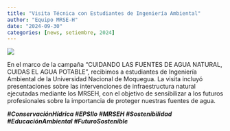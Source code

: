 ```yaml
---
title: "Visita Técnica con Estudiantes de Ingeniería Ambiental"
author: "Equipo MRSE-H"
date: "2024-09-30"
categories: [news, setiembre, 2024]
---
```


[![](thumbnail.jpg)](javascript:void(window.open('thumbnail.jpg','','width=600,height=400').onunload%20=%20function()%7Bwindow.history.back();%7D))

En el marco de la campaña "CUIDANDO LAS FUENTES DE AGUA NATURAL, CUIDAS EL AGUA POTABLE", recibimos a estudiantes de Ingeniería Ambiental de la Universidad Nacional de Moquegua. La visita incluyó presentaciones sobre las intervenciones de infraestructura natural ejecutadas mediante los MRSEH, con el objetivo de sensibilizar a los futuros profesionales sobre la importancia de proteger nuestras fuentes de agua.

***#ConservaciónHídrica #EPSIlo #MRSEH #Sostenibilidad #EducaciónAmbiental #FuturoSostenible***
